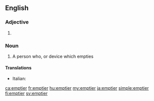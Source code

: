 ==English==

===Adjective===
{{head|en|adjective comparative form}}

# {{en-comparative of|empty}}

===Noun===
{{en-noun}}

# A person who, or device which empties

====Translations====
{{trans-top}}
{{trans-mid}}
* Italian: {{t|it|vuotatore|m}}
{{trans-bottom}}

[[ca:emptier]]
[[fr:emptier]]
[[hu:emptier]]
[[my:emptier]]
[[ja:emptier]]
[[simple:emptier]]
[[fi:emptier]]
[[sv:emptier]]